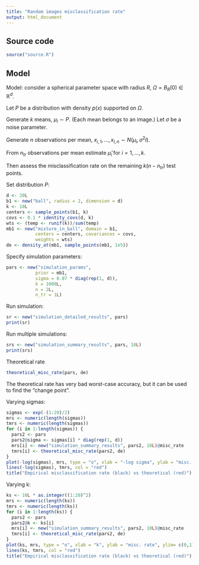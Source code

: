 ```yaml
---
title: "Random images misclassification rate"
output: html_document
---
```


## Source code

```r
source("source.R")
```

## Model

Model: consider a spherical parameter space with radius $R$, $\Omega = B_R(0) \in \mathbb{R}^d$.

Let $P$ be a distribution with density $p(x)$ supported on $\Omega$.

Generate $k$ means, $\mu_i \sim P$. (Each mean belongs to an image.)  Let $\sigma$ be a noise parameter.

Generate $n$ observations per mean, $x_{i, 1},..., x_{i, n} \sim N(\mu_i, \sigma^2 I)$.

From $n_{tr}$ observations per mean estimate $\hat{\mu}_i$ for $i = 1,..., k$.

Then assess the misclassification rate on the remaining $k(n-n_{tr})$ test points.

Set distribution $P$:

```r
d <- 20L
b1 <- new("ball", radius = 2, dimension = d)
k <- 10L
centers <- sample_points(b1, k)
covs <- 0.1 * identity_covs(d, k)
wts <- (temp <- runif(k))/sum(temp)
mb1 <- new("mixture_in_ball", domain = b1,
           centers = centers, covariances = covs,
           weights = wts)
de <- density_at(mb1, sample_points(mb1, 1e5))
```

Specify simulation parameters:

```r
pars <- new("simulation_params",
           prior = mb1,
           sigma = 0.07 * diag(rep(1, d)),
           k = 1000L,
           n = 2L,
           n_tr = 1L)
```

Run simulation:
```r
sr <- new("simulation_detailed_results", pars)
print(sr)
```

Run multiple simulations:
```r
srs <- new("simulation_summary_results", pars, 10L)
print(srs)
```

Theoretical rate
```r
theoretical_misc_rate(pars, de)
```

The theoretical rate has very bad worst-case accuracy, but it can be used to find the "change point".

Varying sigmas:

```r
sigmas <- exp(-(1:20)/2)
mrs <- numeric(length(sigmas))
tmrs <- numeric(length(sigmas))
for (i in 1:length(sigmas)) {
  pars2 <- pars
  pars2@sigma <- sigmas[i] * diag(rep(1, d))
  mrs[i] <- new("simulation_summary_results", pars2, 10L)@misc_rate
  tmrs[i] <- theoretical_misc_rate(pars2, de)
}
plot(-log(sigmas), mrs, type = "o", xlab = "-log sigma", ylab = "misc. rate")
lines(-log(sigmas), tmrs, col = "red")
title("Empirical misclassification rate (black) vs theoretical (red)")
```

Varying k:

```r
ks <- 10L * as.integer((1:20)^2)
mrs <- numeric(length(ks))
tmrs <- numeric(length(ks))
for (i in 1:length(ks)) {
  pars2 <- pars
  pars2@k <- ks[i]
  mrs[i] <- new("simulation_summary_results", pars2, 10L)@misc_rate
  tmrs[i] <- theoretical_misc_rate(pars2, de)
}
plot(ks, mrs, type = "o", xlab = "k", ylab = "misc. rate", ylim= c(0,1))
lines(ks, tmrs, col = "red")
title("Empirical misclassification rate (black) vs theoretical (red)")
```
